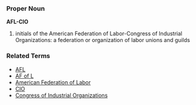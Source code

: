 ===Proper Noun===
'''AFL-CIO'''

# initials of the American Federation of Labor-Congress of Industrial Organizations: a federation or organization of labor unions and guilds

===Related Terms===
*[[AFL]]
*[[AF of L]]
*[[American Federation of Labor]]
*[[CIO]]
*[[Congress of Industrial Organizations]]